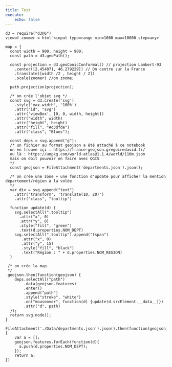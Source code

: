 ```yaml
---
title: Test
execute:
    echo: false
---
```


```ojs

d3 = require("d3@6")
viewof zoomer = html`<input type=range min=1600 max=10000 step=any>`

map = {
  const width = 900, height = 900; 
  const path = d3.geoPath();

  const projection = d3.geoConicConformal() // projection Lambert-93
    .center([2.454071, 46.279229]) // On centre sur la France
    .translate([width /2 , height / 2])
    .scale(zoomer) //on zoome; 

  path.projection(projection);
  
  /* on crée l'objet svg */
  const svg = d3.create('svg')
    .style('max-width', '100%')
    .attr("id", "svg")  
    .attr('viewBox', [0, 0, width, height])
    .attr("width", width)
    .attr("height", height)
    .attr("fill", "#d3dfde")
    .attr("class", "Blues");

  const deps = svg.append("g");
  /* un fichier au format geojson a été attaché à ce notebook
  on en trouve içi : https://france-geojson.gregoiredavid.fr/
  ou là : https://unpkg.com/world-atlas@1.1.4/world/110m.json
  mais on doit pouvoir en faire avec QGIS
  */
  const geojson = FileAttachment('departments.json').json();
  
  /* on crée une zone + une fonction d'update pour afficher la mention département/région à la volée
  */
  var div = svg.append("text")                
    .attr('transform', 'translate(10, 20)')
    .attr("class", "tooltip")
  
  function update(d) {
    svg.selectAll(".tooltip")
      .attr("x", 0)
      .attr("y", 0)
      .style("fill", "green")
      .text(d.properties.NOM_DEPT)
    svg.selectAll(".tooltip").append("tspan")
       .attr("x", 0)
       .attr("y", 15)
       .style("fill", "black")
       .text("Région : " + d.properties.NOM_REGION)
  }
 
 /* on crée la map
 */
 geojson.then(function(geojson) {
    deps.selectAll("path")
        .data(geojson.features)
        .enter()
        .append("path")
        .style("stroke", "white")
        .on("mouseover", function(d) {update(d.srcElement.__data__)})
        .attr("d", path)
  });   
  return svg.node();
}

FileAttachment('./Data/departments.json').json().then(function(geojson) {
    var a = [];
    geojson.features.forEach(function(d){
      a.push(d.properties.NOM_DEPT);
    });
    return a;
})
```